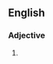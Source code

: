 ==English==

===Adjective===
{{head|en|adjective|head=[[hoist]] [[with]] [[one's]] [[own]] [[petard]]}}

# {{alternative form of|hoist by one's own petard}}
